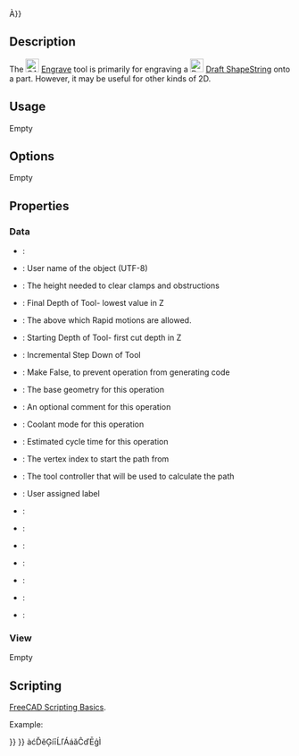 À{{UnfinishedDocu{{#translation:}}}}
<translate>

<!--T:4-->
{{Docnav
|[[CAM_Slot|Slot]]
|[[CAM_Deburr|Deburr]]
|[[CAM_Workbench|CAM]]
|IconL=CAM_Slot.svg
|IconR=CAM_Deburr.svg
|IconC=Workbench_CAM.svg
}}

<!--T:1-->
{{GuiCommand
|Name=CAM Engrave
|MenuLocation=CAM → Engrave
|Workbenches=[[CAM_Workbench|CAM]]
}}

==Description== <!--T:2-->

<!--T:20-->
The [[Image:CAM_Engrave.svg|24px]] [[CAM_Engrave|Engrave]] tool is primarily for engraving a [[Image:Draft_ShapeString.svg|24px]] [[Draft_ShapeString|Draft ShapeString]] onto a part. However, it may be useful for other kinds of 2D.

==Usage== <!--T:8-->

<!--T:21-->
Empty

==Options== <!--T:9-->

<!--T:22-->
Empty

==Properties== <!--T:10-->

===Data=== <!--T:18-->

<!--T:23-->
{{TitleProperty|Base}}

<!--T:19-->
* {{PropertyData|Placement}}:
* {{PropertyData|Label}}: User name of the object (UTF-8)

<!--T:24-->
{{TitleProperty|Depth}}

<!--T:11-->
* {{PropertyData|Clearance Height}}: The height needed to clear clamps and obstructions
* {{PropertyData|Final Depth}}: Final Depth of Tool- lowest value in Z
* {{PropertyData|Safe Height}}: The above which Rapid motions are allowed.
* {{PropertyData|Start Depth}}: Starting Depth of Tool- first cut depth in Z
* {{PropertyData|Step Down}}: Incremental Step Down of Tool

<!--T:25-->
{{TitleProperty|Path}}

<!--T:13-->
* {{PropertyData|Active}}: Make False, to prevent operation from generating code
* {{PropertyData|Base}}: The base geometry for this operation
* {{PropertyData|Comment}}: An optional comment for this operation
* {{PropertyData|Coolant Mode}}: Coolant mode for this operation
* {{PropertyData|Cycle Time}}: Estimated cycle time for this operation
* {{PropertyData|Start Vertex}}: The vertex index to start the path from
* {{PropertyData|Tool Controller}}: The tool controller that will be used to calculate the path
* {{PropertyData|User Label}}: User assigned label

<!--T:26-->
{{TitleProperty|Hidden}}

<!--T:14-->
* {{PropertyData|Base Object}}:
* {{PropertyData|Base Shapes}}:
* {{PropertyData|Expression Engine}}:
* {{PropertyData|Label2}}:
* {{PropertyData|Path}}:
* {{PropertyData|Proxy}}:
* {{PropertyData|Visibility}}:

===View=== <!--T:15-->

<!--T:27-->
Empty

==Scripting== <!--T:28-->

<!--T:16-->
{{Emphasis|See also:}} [[FreeCAD_Scripting_Basics|FreeCAD Scripting Basics]].

<!--T:17-->
Example:

</translate>
{{Code|code=
#Place code example here.
}}
<translate>


<!--T:5-->
{{Docnav
|[[CAM_Slot|Slot]]
|[[CAM_Deburr|Deburr]]
|[[CAM_Workbench|CAM]]
|IconL=CAM_Slot.svg
|IconR=CAM_Deburr.svg
|IconC=Workbench_CAM.svg
}}

</translate>
{{CAM_Tools_navi{{#translation:}}}}
{{Userdocnavi{{#translation:}}}}
àćĎěĢíīĹľÁáǎĈďĒģÌ